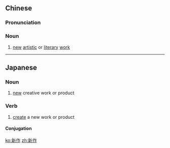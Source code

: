 ==Chinese==
{{zh-forms}}

===Pronunciation===
{{zh-pron
|m=xīnzuò
|c=san1 zok3
|cat=n
}}

===Noun===
{{zh-noun}}

# [[new]] [[artistic]] or [[literary]] [[work]]

----

==Japanese==
{{ja-kanjitab|しん|さく|yomi=on}}

===Noun===
{{ja-noun|しんさく}}

# [[new]] creative work or product

===Verb===
{{ja-verb-suru|しんさく}}

# [[create]] a new work or product

====Conjugation====
{{ja-suru|しんさく}}

[[ko:新作]]
[[zh:新作]]